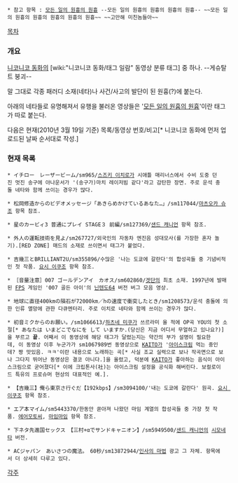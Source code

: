  * 참고 항목 : [[모든 일의 원흉의 원흉]] --모든 일의 원흉의 원흉의 원흉의 원흉-- ~~모든 일의 원흉의 원흉의 원흉의 원흉의 원흉~~ ~~고만해 미친놈들아~~

[[목차]]

=== 개요 ===
[[니코니코 동화]]의 [wiki:"니코니코 동화/태그 일람" 동영상 분류 태그] 중 하나. --게슈탈트 붕괴--

말 그대로 각종 패러디 소재(네타)나 사건/사고의 발단이 된 원흉(?)에 붙는다.

아래의 네타들로 유명해져서 유행을 불러온 영상들은 '[[모든 일의 원흉의 원흉]]'이란 태그가 따로 붙는다.

다음은 현재(2010년 3월 19일 기준) 목록/동영상 번호/비고[* 니코니코 동화에 먼저 업로드된 날짜 순서대로 작성.]

=== 현재 목록 ===

 * イチロー　レーザービーム/sm965/[[스즈키 이치로]]가 시애틀 매리너스에서 수비 도중 던진 멋진 송구에 아나운서가 '(송구가)마치 레이저빔 같다'라고 감탄한 장면. 주로 운석 충돌 네타와 함께 쓰이는 경우가 많다.

 * 松岡修造からのビデオメッセージ「あきらめかけているあなた…」/sm117044/[[마츠오카 슈조]] 항목 참조.

 * 星のカービィ3 普通にプレイ STAGE３ 前編/sm127369/[[샌드 캐니언]] 항목 참조.

 * 外人の運転技術を見よ/sm267727/외국인의 자동차 엔진음 성대모사(를 가장한 혼자 놀기).[RED ZONE] 매드의 소재로 쓰이면서 태그가 붙었다.

 * 吉幾三とBRILLIANT2U/sm355896/수많은 '나는 도쿄에 갈란다'의 합성곡들 중 기념비적인 첫 작품. [[요시 이쿠조]] 항목 참조.

 * ［音量注意］007 ゴールデンアイ　カオス/sm602860/[[겟단]]의 최초 소재. 1997년에 발매된 [[FPS]] 게임인 '007 골든 아이'의 [[닌텐도64]] 버전 버그 모음 영상.

 * 地球に直径400kmの隕石が72000km／hの速度で衝突したとき/sm1208573/운석 충돌에 의한 인류 멸망에 관한 다큐멘터리. 주로 이치로 네타와 함께 쓰이는 경우가 많다.

 * 初音ミクからのお願い。/sm1066613/[[하츠네 미쿠]]가 쓰르라미 울 적에 OP곡 YOU의 첫 소절[* あなたは いまどこでなにを して いますか.(당신은 지금 어디서 무얼하고 있나요?)]을 부르고 '''끝'''. 어째서 이 동영상에 해당 태그가 달렸는지는 약간의 부가 설명이 필요한데, 이 동영상 이후 누군가가 sm1067989번 동영상으로 [[KAITO]]가 '[[아이스크림]] 먹는 중인데? 짱 맛있음. ㅋㅋ'이란 내용으로 노래하는 곡[* 사실 조교 실력으로 보나 작곡면으로 보나 그다지 뛰어난 동영상은 결코 아니다.]을 올렸고, 덕분에 [[KAITO]]가 좋아하는 음식이 아이스크림으로 굳어졌다[* 이에 크립톤사(社)는 아이스크림 설정을 공식화 해버린다. 보컬로이드 특유의 프로슈머 현상의 대표적인 예.].

 * 【吉幾三】俺ら東京さ行ぐだ【192kbps】/sm3094100/'내는 도쿄에 갈란다' 원곡. [[요시 이쿠조]] 항목 참조.

 * エア本マイム/sm5443370/한동안 쏟아져 나왔던 마임 계열의 합성곡들 중 가장 첫 작품. [[에어모토씨]], [[마임마임]] 항목 참조.

 * 下ネタ先進国セックス　【三村+αでサンドキャニオン】/sm5949500/[[샌드 캐니언]]의 [[시모네타]] 버전.

 * ACジャパン　あいさつの魔法。　60秒/sm13872944/[[인사의 마법]] 광고 그 자체. 항목에서 더 상세히 다루고 있다.


[[각주]]

